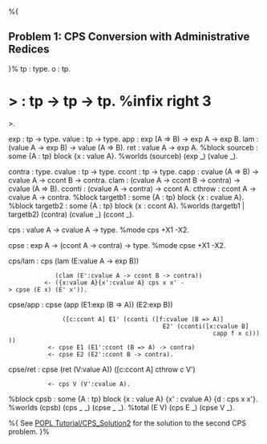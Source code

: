 %{

== Problem 1: CPS Conversion with Administrative Redices ==

}%
tp : type.
o  : tp.
=> : tp -> tp -> tp.           %infix right 3 =>.

exp   : tp -> type.
value : tp -> type.
app   : exp (A => B) -> exp A -> exp B.
lam   : (value A -> exp B) -> value (A => B).
ret   : value A -> exp A.
%block sourceb : some {A : tp} block {x : value A}.
%worlds (sourceb) (exp _) (value _).

contra : type.
cvalue : tp -> type.
ccont  : tp -> type.
capp   : cvalue (A => B) -> cvalue A -> ccont B -> contra.
clam   : (cvalue A -> ccont B -> contra) -> cvalue (A => B).
cconti : (cvalue A -> contra) -> ccont A.
cthrow : ccont A -> cvalue A -> contra.
%block targetb1 : some {A : tp} block {x : cvalue A}.
%block targetb2 : some {A : tp} block {x : ccont A}.
%worlds (targetb1 | targetb2) (contra) (cvalue _) (ccont _).

cps : value A -> cvalue A -> type.
%mode cps +X1 -X2.

cpse : exp A -> (ccont A -> contra) -> type.
%mode cpse +X1 -X2.

cps/lam : cps (lam (E:value A -> exp B))
              (clam (E':cvalue A -> ccont B -> contra))
           <- ({x:value A}{x':cvalue A} cps x x' -> cpse (E x) (E' x')).
cpse/app : cpse (app (E1:exp (B => A)) (E2:exp B))
                ([c:ccont A] E1' (cconti ([f:cvalue (B => A)]
                                            E2' (cconti([x:cvalue B]
                                                          capp f x c)))))
            <- cpse E1 (E1':ccont (B => A) -> contra)
            <- cpse E2 (E2':ccont B -> contra).
cpse/ret : cpse (ret (V:value A)) ([c:ccont A] cthrow c V')
            <- cps V (V':cvalue A).

%block cpsb : some {A : tp} block {x : value A} {x' : cvalue A} {d : cps x x'}.
%worlds (cpsb) (cps _ _) (cpse _ _).
%total (E V) (cps E _) (cpse V _).

%{
See [[POPL Tutorial/CPS_Solution2]] for the solution to the second CPS problem.
}%